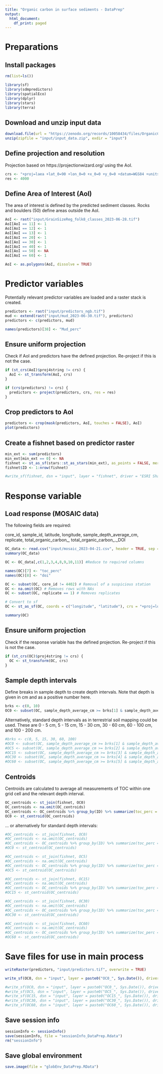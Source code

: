 ```yaml
---
title: "Organic carbon in surface sediments - DataPrep"
output:
  html_document:
    df_print: paged
---
```


# Preparations

## Install packages

```r
rm(list=ls())

library(sf)
library(sdmpredictors)
library(spatialEco)
library(dplyr)
library(stars)
library(terra)
```


## Download and unzip input data

```r
download.file(url = "https://zenodo.org/records/10058434/files/OrganicCarbonContent_input.zip", destfile = "input/input_data.zip")
unzip(zipfile = "input/input_data.zip", exdir = "input")
```


## Define projection and resolution

Projection based on https://projectionwizard.org/ using the AoI.

```r
crs <- "+proj=laea +lat_0=90 +lon_0=0 +x_0=0 +y_0=0 +datum=WGS84 +units=m +no_defs" 
res <- 4000
```


## Define Area of Interest (AoI)

The area of interest is defined by the predicted sediment classes. Rocks and boulders (50) define areas outside the AoI.

```r
AoI <- rast("input/GrainSizeReg_folk8_classes_2023-06-28.tif")
AoI[AoI == 11] <- 1
AoI[AoI == 12] <- 1
AoI[AoI == 13] <- 1
AoI[AoI == 20] <- 1
AoI[AoI == 30] <- 1
AoI[AoI == 40] <- 1
AoI[AoI == 50] <- NA
AoI[AoI == 60] <- 1

AoI <- as.polygons(AoI, dissolve = TRUE)
```


# Predictor variables

Potentially relevant predictor variables are loaded and a raster stack is created.

```r
predictors <- rast("input/predictors_ngb.tif")
mud <- extend(rast("input/mud_2023-06-30.tif"), predictors)
predictors <- c(predictors, mud)

names(predictors)[38] <- "Mud_perc"
```


## Ensure uniform projection

Check if AoI and predictors have the defined projection. Re-project if this is not the case.

```r
if (st_crs(AoI)$proj4string != crs) {
  AoI <- st_transform(AoI, crs)
}

if (crs(predictors) != crs) {
  predictors <- project(predictors, crs, res = res)
}
```


## Crop predictors to AoI

```r
predictors <- crop(mask(predictors, AoI, touches = FALSE), AoI)
plot(predictors)
```


## Create a fishnet based on predictor raster

```r
min_ext <- sum(predictors)
min_ext[min_ext == 0] <- NA
fishnet <- st_as_sf(stars::st_as_stars(min_ext), as_points = FALSE, merge = FALSE)
fishnet$ID <- 1:nrow(fishnet)

#write_sf(fishnet, dsn = "input", layer = "fishnet", driver = "ESRI Shapefile")
```


# Response variable

## Load response (MOSAIC data)

The following fields are required:

core_id, sample_id, latitude, longitude, sample_depth_average_cm, replicate, total_organic_carbon_, total_organic_carbon_._DOI

```r
OC_data <- read.csv("input/mosaic_2023-04-21.csv", header = TRUE, sep = ",")
summary(OC_data)

OC <- OC_data[,c(1,2,3,4,8,9,10,11)] #Reduce to required columns

names(OC)[7] <- "toc_perc"
names(OC)[8] <- "doi"

OC <- subset(OC, core_id != 4402) # Removal of a suspicious station
OC <- na.omit(OC) # Removes rows with NAs
OC <- subset(OC, replicate == 1) # Removes replicates

# Convert to sf
OC <- st_as_sf(OC, coords = c("longitude", "latitude"), crs = "+proj=longlat +datum=WGS84 +no_defs")

summary(OC)
```


## Ensure uniform projection

Check if the response variable has the defined projection. Re-project if this is not the case.

```r
if (st_crs(OC)$proj4string != crs) {
  OC <- st_transform(OC, crs)
}
```


## Sample depth intervals

Define breaks in sample depth to create depth intervals. Note that depth is given in cm and as a positive number here.

```r
brks <- c(0, 10)
OC0 <- subset(OC, sample_depth_average_cm >= brks[1] & sample_depth_average_cm < brks[2])
```


Alternatively, standard depth intervals as in terrestrial soil mapping could be used. These are 0 - 5 cm, 5 - 15 cm, 15 - 30 cm, 30 - 60 cm, 60 - 100 cm, and 100 - 200 cm.

```r
#brks <- c(0, 5, 15, 30, 60, 100)
#OC0 <- subset(OC, sample_depth_average_cm >= brks[1] & sample_depth_average_cm < brks[2])
#OC5 <- subset(OC, sample_depth_average_cm >= brks[2] & sample_depth_average_cm < brks[3])
#OC15 <- subset(OC, sample_depth_average_cm >= brks[3] & sample_depth_average_cm < brks[4])
#OC30 <- subset(OC, sample_depth_average_cm >= brks[4] & sample_depth_average_cm < brks[5])
#OC60 <- subset(OC, sample_depth_average_cm >= brks[5] & sample_depth_average_cm < brks[6])
```


## Centroids

Centroids are calculated to average all measurements of TOC within one grid cell and the relevant depth interval.

```r
OC_centroids <- st_join(fishnet, OC0)
OC_centroids <- na.omit(OC_centroids)
OC_centroids <- OC_centroids %>% group_by(ID) %>% summarize(toc_perc = mean(toc_perc, na.rm = TRUE))
OC0 <- st_centroid(OC_centroids)
```

... or alternatively for standard depth intervals:

```r
#OC_centroids <- st_join(fishnet, OC0)
#OC_centroids <- na.omit(OC_centroids)
#OC_centroids <- OC_centroids %>% group_by(ID) %>% summarize(toc_perc = mean(toc_perc, na.rm = #TRUE))
#OC0 <- st_centroid(OC_centroids)

#OC_centroids <- st_join(fishnet, OC5)
#OC_centroids <- na.omit(OC_centroids)
#OC_centroids <- OC_centroids %>% group_by(ID) %>% summarize(toc_perc = mean(toc_perc, na.rm = #TRUE))
#OC5 <- st_centroid(OC_centroids)

#OC_centroids <- st_join(fishnet, OC15)
#OC_centroids <- na.omit(OC_centroids)
#OC_centroids <- OC_centroids %>% group_by(ID) %>% summarize(toc_perc = mean(toc_perc, na.rm = #TRUE))
#OC15 <- st_centroid(OC_centroids)

#OC_centroids <- st_join(fishnet, OC30)
#OC_centroids <- na.omit(OC_centroids)
#OC_centroids <- OC_centroids %>% group_by(ID) %>% summarize(toc_perc = mean(toc_perc, na.rm = #TRUE))
#OC30 <- st_centroid(OC_centroids)

#OC_centroids <- st_join(fishnet, OC60)
#OC_centroids <- na.omit(OC_centroids)
#OC_centroids <- OC_centroids %>% group_by(ID) %>% summarize(toc_perc = mean(toc_perc, na.rm = #TRUE))
#OC60 <- st_centroid(OC_centroids)
```


# Save files for use in main process

```r
writeRaster(predictors, "input/predictors.tif", overwrite = TRUE)
```


```r
write_sf(OC0, dsn = "input", layer = paste0("OC0_", Sys.Date()), driver = "ESRI Shapefile")
```


```r
#write_sf(OC0, dsn = "input", layer = paste0("OC0_", Sys.Date()), driver = "ESRI Shapefile")
#write_sf(OC5, dsn = "input", layer = paste0("OC5_", Sys.Date()), driver = "ESRI Shapefile")
#write_sf(OC15, dsn = "input", layer = paste0("OC15_", Sys.Date()), driver = "ESRI Shapefile")
#write_sf(OC30, dsn = "input", layer = paste0("OC30_", Sys.Date()), driver = "ESRI Shapefile")
#write_sf(OC60, dsn = "input", layer = paste0("OC60_", Sys.Date()), driver = "ESRI Shapefile")
```


## Save session info

```r
sessionInfo <- sessionInfo()
save(sessionInfo, file = "sessionInfo_DataPrep.Rdata")
rm("sessionInfo")
```


## Save global environment

```r
save.image(file = "globEnv_DataPrep.RData")
```

